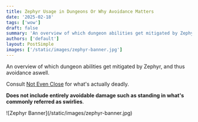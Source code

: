 ```yaml
---
title: Zephyr Usage in Dungeons Or Why Avoidance Matters
date: '2025-02-18'
tags: ['wow']
draft: false
summary: 'An overview of which dungeon abilities get mitigated by Zephyr, and thus by avoidance' 
authors: ['default']
layout: PostSimple
images: ['/static/images/zephyr-banner.jpg']
---
```


An overview of which dungeon abilities get mitigated by <WowheadLink kind="spell" id={374227} icon="ability_evoker_hoverblack">Zephyr</WowheadLink>, and thus avoidance aswell.

Consult [Not Even Close](https://not-even-close.com/) for what's actually deadly.

**Does not include entirely avoidable damage such as standing in what's commonly referred as swirlies**.

<div className="flex justify-center">
    ![Zephyr Banner](/static/images/zephyr-banner.jpg)
</div>


<Zephyr data={data} />

